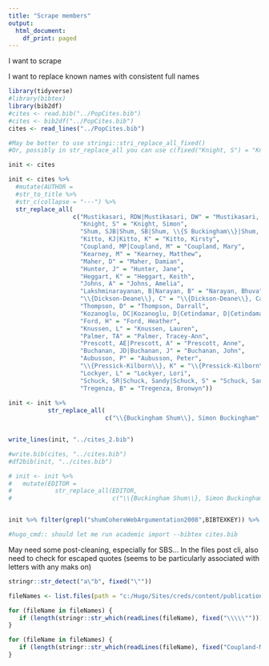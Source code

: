 ```yaml
---
title: "Scrape members"
output:
  html_document:
    df_print: paged
---
```


I want to scrape 

I want to replace known names with consistent full names

```r
library(tidyverse)
#library(bibtex)
library(bib2df)
#cites <- read.bib("../PopCites.bib")
#cites <- bib2df("../PopCites.bib")
cites <- read_lines("../PopCites.bib")

#May be better to use stringi::stri_replace_all_fixed()
#Or, possibly in str_replace_all you can use c(fixed("Knight, S") = "Knight, Simon), (fixed(nextone... etc.

init <- cites

init <- cites %>%
  #mutate(AUTHOR = 
  #str_to_title %>%
  #str_c(collapse = "---") %>%
  str_replace_all( 
                  c("Mustikasari, RDW|Mustikasari, DW" = "Mustikasari, Dewi Wahyu",
                    "Knight, S" = "Knight, Simon",
                    "Shum, SJB|Shum, SB|Shum, \\{S Buckingham\\}|Shum, S|\\{Buckingham Shum\\}, \\{Simon Buckingham\\}|\\{Buckingham Shum\\}, SJ|\\{Buckingham Shum\\}, S B|\\{Buckingham Shum\\}, S|\\{Buckingham\\-Shum\\}, S |\\{Buckingham\\-Shum\\}, S\\}" = "\\{Buckingham Shum\\}, Simon",
                    "Kitto, KJ|Kitto, K" = "Kitto, Kirsty",
                    "Coupland, MP|Coupland, M" = "Coupland, Mary",
                    "Kearney, M" = "Kearney, Matthew",
                    "Maher, D" = "Maher, Damian",
                    "Hunter, J" = "Hunter, Jane",
                    "Heggart, K" = "Heggart, Keith",
                    "Johns, A" = "Johns, Amelia",
                    "Lakshminarayanan, B|Narayan, B" = "Narayan, Bhuva",
                    "\\{Dickson-Deane\\}, C" = "\\{Dickson-Deane\\}, Camille",
                    "Thompson, D" = "Thompson, Darrall",
                    "Kozanoglu, DC|Kozanoglu, D|Cetindamar, D|Cetindamar, DK|\\{Cetindamar Kozanoglu\\}, D" = "\\{Cetindamar Kozanoglu\\}, Dilek",
                    "Ford, H" = "Ford, Heather",
                    "Knussen, L" = "Knussen, Lauren",
                    "Palmer, TA" = "Palmer, Tracey-Ann",
                    "Prescott, AE|Prescott, A" = "Prescott, Anne",
                    "Buchanan, JD|Buchanan, J" = "Buchanan, John",
                    "Aubusson, P" = "Aubusson, Peter",
                    "\\{Pressick-Kilborn\\}, K" = "\\{Pressick-Kilborn\\}, Kimberley",
                    "Lockyer, L" = "Lockyer, Lori",
                    "Schuck, SR|Schuck, Sandy|Schuck, S" = "Schuck, Sandra",
                    "Tregenza, B" = "Tregenza, Bronwyn"))
  
init <- init %>%
           str_replace_all(
                           c("\\{Buckingham Shum\\}, Simon Buckingham" = "\\{Buckingham Shum\\}, Simon"))


write_lines(init, "../cites_2.bib")

#write.bib(cites, "../cites.bib")
#df2bib(init, "../cites.bib")

# init <- init %>%
#   mutate(EDITOR =
#            str_replace_all(EDITOR,
#                            c("\\{Buckingham Shum\\}, Simon Buckingham" = "\\{Buckingham Shum\\}, Simon")))


init %>% filter(grepl("shumCohereWebArgumentation2008",BIBTEXKEY)) %>% select(AUTHOR) %>% unlist

#hugo_cmd:: should let me run academic import --bibtex cites.bib
```

May need some post-cleaning, especially for SBS...
In the files post cli, also need to check for escaped quotes (seems to be particularly associated with letters with any maks on)
```r

stringr::str_detect("a\"b", fixed("\""))

fileNames <- list.files(path = "c:/Hugo/Sites/creds/content/publication/", pattern = "\\.md", full.names = T, recursive = T, ignore.case = T, include.dirs = T)

for (fileName in fileNames) {
   if (length(stringr::str_which(readLines(fileName), fixed("\\\\\""))) > 0) { print(fileName)}
}

for (fileName in fileNames) {
   if (length(stringr::str_which(readLines(fileName), fixed("Coupland-M"))) > 0) { print(fileName)}
}

```

